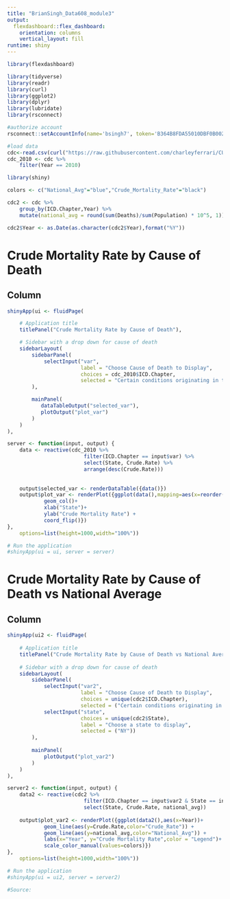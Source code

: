 ```yaml
---
title: "BrianSingh_Data608_module3"
output: 
  flexdashboard::flex_dashboard:
    orientation: columns
    vertical_layout: fill
runtime: shiny
---
```


```r
library(flexdashboard)

library(tidyverse)
library(readr)
library(curl)
library(ggplot2)
library(dplyr)
library(lubridate)
library(rsconnect)

#authorize account
rsconnect::setAccountInfo(name='bsingh7', token='B364B8FDA55010DBF0B0020EF081759D', secret='la+QipXG+OV8vAa1Av2giNtCe9CVyrbZPxGik1Lh')

#load data
cdc<-read.csv(curl("https://raw.githubusercontent.com/charleyferrari/CUNY_DATA_608/master/module3/data/cleaned-cdc-mortality-1999-2010-2.csv"))
cdc_2010 <- cdc %>%
    filter(Year == 2010)

library(shiny)

colors <- c("National_Avg"="blue","Crude_Mortality_Rate"="black")

cdc2 <- cdc %>%
    group_by(ICD.Chapter,Year) %>%
    mutate(national_avg = round(sum(Deaths)/sum(Population) * 10^5, 1))

cdc2$Year <- as.Date(as.character(cdc2$Year),format("%Y"))
```

# Crude Mortality Rate by Cause of Death
Column {data-width=1000}
-----------------------------------------------------------------------
```r
shinyApp(ui <- fluidPage(

    # Application title
    titlePanel("Crude Mortality Rate by Cause of Death"),

    # Sidebar with a drop down for cause of death
    sidebarLayout(
        sidebarPanel(
            selectInput("var",
                        label = "Choose Cause of Death to Display",
                        choices = cdc_2010$ICD.Chapter,
                        selected = "Certain conditions originating in the perinatal period")
        ),

        mainPanel(
           dataTableOutput("selected_var"),
           plotOutput("plot_var")
        )
    )
),

server <- function(input, output) {
    data <- reactive(cdc_2010 %>%
                         filter(ICD.Chapter == input$var) %>%
                         select(State, Crude.Rate) %>%
                         arrange(desc(Crude.Rate)))
    
    
    output$selected_var <- renderDataTable({data()})
    output$plot_var <- renderPlot({ggplot(data(),mapping=aes(x=reorder(State,Crude.Rate),y=Crude.Rate))+
            geom_col()+
            xlab("State")+
            ylab("Crude Mortality Rate") +
            coord_flip()})
},
    options=list(height=1000,width="100%"))

# Run the application 
#shinyApp(ui = ui, server = server)
```

# Crude Mortality Rate by Cause of Death vs National Average
Column {data-width=1000}
-----------------------------------------------------------------------
```r
shinyApp(ui2 <- fluidPage(
    
    # Application title
    titlePanel("Crude Mortality Rate by Cause of Death vs National Average"),
    
    # Sidebar with a drop down for cause of death
    sidebarLayout(
        sidebarPanel(
            selectInput("var2",
                        label = "Choose Cause of Death to Display",
                        choices = unique(cdc2$ICD.Chapter),
                        selected = ("Certain conditions originating in the perinatal period")),
            selectInput("state",
                        choices = unique(cdc2$State),
                        label = "Choose a state to display",
                        selected = ("NY"))
        ),
        
        mainPanel(
            plotOutput("plot_var2")
        )
    )
),

server2 <- function(input, output) {
    data2 <- reactive(cdc2 %>%
                         filter(ICD.Chapter == input$var2 & State == input$state) %>%
                         select(State, Crude.Rate, national_avg))
    
    output$plot_var2 <- renderPlot({ggplot(data2(),aes(x=Year))+
            geom_line(aes(y=Crude.Rate,color="Crude_Rate")) +
            geom_line(aes(y=national_avg,color="National_Avg")) +
            labs(x="Year", y="Crude Mortality Rate",color = "Legend")+
            scale_color_manual(values=colors)})
},
    options=list(height=1000,width="100%"))

# Run the application 
#shinyApp(ui = ui2, server = server2)
```

```r
#Source: 
```

